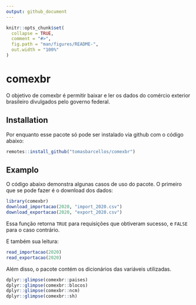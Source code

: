 ```yaml
---
output: github_document
---
```


<!-- README.md is generated from README.Rmd. Please edit that file -->

```r
knitr::opts_chunk$set(
  collapse = TRUE,
  comment = "#>",
  fig.path = "man/figures/README-",
  out.width = "100%"
)
```

# comexbr

<!-- badges: start -->
<!-- badges: end -->

O objetivo de comexbr é permitir baixar e ler os dados do comércio 
exterior brasileiro divulgados pelo governo federal.

## Installation

Por enquanto esse pacote só pode ser instalado via github com o código abaixo:

``` r
remotes::install_github("tomasbarcellos/comexbr")
```

## Examplo

O código abaixo demonstra algunas casos de uso do pacote. 
O primeiro que se pode fazer é o download dos dados:

```r
library(comexbr)
download_importacao(2020, "import_2020.csv")
download_exportacao(2020, "export_2020.csv")
```

Essa função retorna `TRUE` para requisições que obtiveram sucesso, 
e `FALSE` para o caso contrário.

E também sua leitura:

```r
read_importacao(2020)
read_exportacao(2020)
```

Além disso, o pacote contém os dicionários das variáveis utilizadas.

```r
dplyr::glimpse(comexbr::paises)
dplyr::glimpse(comexbr::blocos)
dplyr::glimpse(comexbr::ncm)
dplyr::glimpse(comexbr::sh)
```
